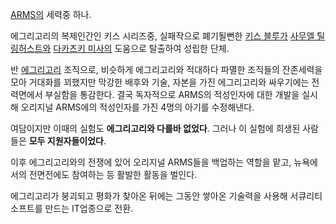 [[ARMS]]의 세력중 하나.

에그리고리의 복제인간인 키스 시리즈중, 실패작으로 폐기될뻔한 [[키스 블루]]가 [[사무엘 틸링허스트]]와 [[다카츠키 미사]]의 도움으로 탈출하여 성립한 단체.

반 [[에그리고리]] 조직으로, 비슷하게 에그리고리와 적대하다 파멸한 조직들의 잔존세력을 모아 거대화를 꾀했지만 막강한 배후와 기술, 자본을 가진 에그리고리와 싸우기에는 전력면에서 부실함을 통감한다. 결국 독자적으로 ARMS의 적성인자에 대한 개발을 실시해 오리지널 ARMS에의 적성인자를 가진 4명의 아기를 수정해낸다. 

여담이지만 이때의 실험도 '''에그리고리와 다를바 없었다'''. 그러나 이 실험에 희생된 사람들은 '''모두 지원자들이었다'''.

이후 에그리고리와의 전쟁에 있어 오리지널 ARMS들을 백업하는 역할을 맡고, 뉴욕에서의 전면전에도 참여하는 등 활발한 활동을 벌인다. 

에그리고리가 붕괴되고 평화가 찾아온 뒤에는 그동안 쌓아온 기술력을 사용해 서큐리티 소프트를 만드는 IT업종으로 전환.
